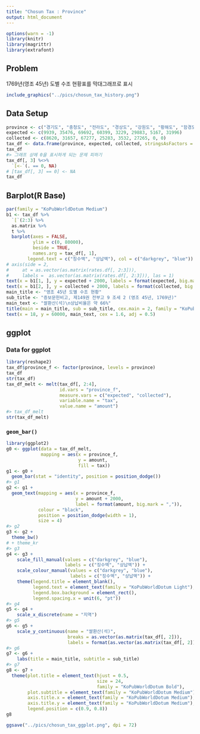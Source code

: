 ```yaml
---
title: "Chosun Tax : Province"
output: html_document
---
```


```r
options(warn = -1)
library(knitr)
library(magrittr)
library(extrafont)
```

## Problem

1769년(영조 45년) 도별 수조 현황표를 막대그래프로 표시

```r
include_graphics("../pics/chosun_tax_history.png")
```

<P style = "page-break-before:always">

## Data Setup

```r
province <- c("경기도", "충청도", "전라도", "경상도", "강원도", "황해도", "함경도", "평안도")
expected <- c(9939, 35476, 69692, 60399, 3229, 29883, 5167, 31996)
collected <- c(8620, 31657, 67277, 25283, 3532, 27265, 0, 0)
tax_df <- data.frame(province, expected, collected, stringsAsFactors = FALSE)
tax_df
#> 그래프 상에 0을 표시하게 되는 문제 피하기
tax_df[, 3] %<>%
  `[<-`(. == 0, NA)
# [tax_df[, 3] == 0] <- NA
tax_df 
```

<P style = "page-break-before:always">

## Barplot(R Base)

```r
par(family = "KoPubWorldDotum Medium")
b1 <- tax_df %>%
  `[`(2:3) %>%
  as.matrix %>%
  t %>%
  barplot(axes = FALSE, 
          ylim = c(0, 80000), 
          beside = TRUE, 
          names.arg = tax_df[, 1], 
        legend.text = c("징수액", "상납액"), col = c("darkgrey", "blue"))
# axis(side = 2, 
#     at = as.vector(as.matrix(rates.df[, 2:3])), 
#     labels =  as.vector(as.matrix(rates.df[, 2:3])), las = 1)
text(x = b1[1, ], y = expected + 2000, labels = format(expected, big.mark = ","), col = "black")
text(x = b1[2, ], y = collected + 2000, labels = format(collected, big.mark = ","), col = "black")
main_title <- "영조 45년 도별 수조 현황"
sub_title <- "증보문헌비고, 제149권 전부고 9 조세 2 (영조 45년, 1769년)"
main_text <- "쌀환산(석)\n상납비율은 약 66%"
title(main = main_title, sub = sub_title, cex.main = 2, family = "KoPubWorldDotum Bold")
text(x = 18, y = 60000, main_text, cex = 1.6, adj = 0.5)
```

<P style = "page-break-before:always">

## ggplot

### Data for ggplot

```r
library(reshape2)
tax_df$province_f <- factor(province, levels = province)
tax_df
str(tax_df)
tax_df_melt <- melt(tax_df[, 2:4], 
                    id.vars = "province_f", 
                    measure.vars = c("expected", "collected"), 
                    variable.name = "tax", 
                    value.name = "amount")
#> tax_df_melt
str(tax_df_melt)
```

<P style = "page-break-before:always">

### `geom_bar()`

```r
library(ggplot2)
g0 <- ggplot(data = tax_df_melt, 
             mapping = aes(x = province_f, 
                           y = amount, 
                           fill = tax)) 
g1 <- g0 + 
  geom_bar(stat = "identity", position = position_dodge()) 
#> g1
g2 <- g1 +
  geom_text(mapping = aes(x = province_f, 
                          y = amount + 2000, 
                          label = format(amount, big.mark = ",")), 
            colour = "black",
            position = position_dodge(width = 1), 
            size = 4)
#> g2
g3 <- g2 +
  theme_bw() 
# + theme_kr
#> g3
g4 <- g3 + 
    scale_fill_manual(values = c("darkgrey", "blue"), 
                      labels = c("징수액", "상납액")) +
    scale_colour_manual(values = c("darkgrey", "blue"), 
                        labels = c("징수액", "상납액")) + 
    theme(legend.title = element_blank(), 
          legend.text = element_text(family = "KoPubWorldDotum Light"),
          legend.box.background = element_rect(), 
          legend.spacing.x = unit(6, "pt"))
#> g4
g5 <- g4 + 
    scale_x_discrete(name = "지역")
#> g5
g6 <- g5 +
    scale_y_continuous(name = "쌀환산(석)", 
                       breaks = as.vector(as.matrix(tax_df[, 2])), 
                       labels = format(as.vector(as.matrix(tax_df[, 2])), big.mark = ","))
#> g6
g7 <- g6 +
    labs(title = main_title, subtitle = sub_title)
#> g7
g8 <- g7 +
  theme(plot.title = element_text(hjust = 0.5, 
                                  size = 24, 
                                  family = "KoPubWorldDotum Bold"), 
        plot.subtitle = element_text(family = "KoPubWorldDotum Medium"),
        axis.title.x = element_text(family = "KoPubWorldDotum Medium"),
        axis.title.y = element_text(family = "KoPubWorldDotum Medium"),
        legend.position = c(0.9, 0.8))
g8
```

```r
ggsave("../pics/chosun_tax_ggplot.png", dpi = 72)
```
